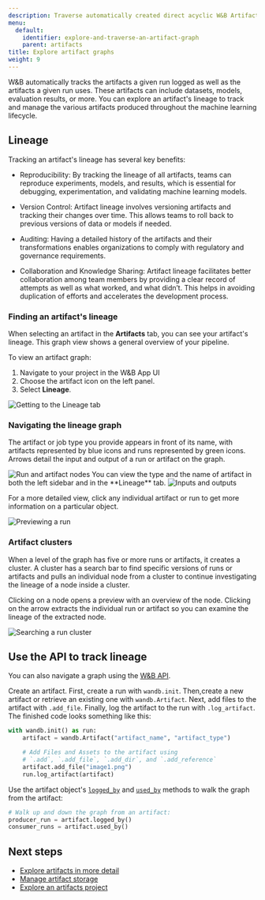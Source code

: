 ```yaml
---
description: Traverse automatically created direct acyclic W&B Artifact graphs.
menu:
  default:
    identifier: explore-and-traverse-an-artifact-graph
    parent: artifacts
title: Explore artifact graphs
weight: 9
---
```


W&B automatically tracks the artifacts a given run logged as well as the artifacts a given run uses. These artifacts can include datasets, models, evaluation results, or more. You can explore an artifact's lineage to track and manage the various artifacts produced throughout the machine learning lifecycle.

## Lineage
Tracking an artifact's lineage has several key benefits:

- Reproducibility: By tracking the lineage of all artifacts, teams can reproduce experiments, models, and results, which is essential for debugging, experimentation, and validating machine learning models.

- Version Control: Artifact lineage involves versioning artifacts and tracking their changes over time. This allows teams to roll back to previous versions of data or models if needed.

- Auditing: Having a detailed history of the artifacts and their transformations enables organizations to comply with regulatory and governance requirements.

- Collaboration and Knowledge Sharing: Artifact lineage facilitates better collaboration among team members by providing a clear record of attempts as well as what worked, and what didn’t. This helps in avoiding duplication of efforts and accelerates the development process.

### Finding an artifact's lineage
When selecting an artifact in the **Artifacts** tab, you can see your artifact's lineage. This graph view shows a general overview of your pipeline. 

To view an artifact graph:

1. Navigate to your project in the W&B App UI
2. Choose the artifact icon on the left panel.
3. Select **Lineage**.

<Frame>
    <img src="/images/artifacts/lineage1.gif" alt="Getting to the Lineage tab"  />
</Frame>

### Navigating the lineage graph

The artifact or job type you provide appears in front of its name, with artifacts represented by blue icons and runs represented by green icons. Arrows detail the input and output of a run or artifact on the graph. 

<Frame>
    <img src="/images/artifacts/lineage2.png" alt="Run and artifact nodes"  />
</Frame>

<Note>
You can view the type and the name of artifact in both the left sidebar and in the **Lineage** tab.
</Note>

<Frame>
    <img src="/images/artifacts/lineage2a.gif" alt="Inputs and outputs"  />
</Frame>

For a more detailed view, click any individual artifact or run to get more information on a particular object.

<Frame>
    <img src="/images/artifacts/lineage3a.gif" alt="Previewing a run"  />
</Frame>

### Artifact clusters

When a level of the graph has five or more runs or artifacts, it creates a cluster. A cluster has a search bar to find specific versions of runs or artifacts and pulls an individual node from a cluster to continue investigating the lineage of a node inside a cluster. 

Clicking on a node opens a preview with an overview of the node. Clicking on the arrow extracts the individual run or artifact so you can examine the lineage of the extracted node.

<Frame>
    <img src="/images/artifacts/lineage3b.gif" alt="Searching a run cluster"  />
</Frame>

## Use the API to track lineage
You can also navigate a graph using the [W&B API](/ref/python/public-api/api). 

Create an artifact. First, create a run with `wandb.init`. Then,create a new artifact or retrieve an existing one with `wandb.Artifact`. Next, add files to the artifact with `.add_file`. Finally, log the artifact to the run with `.log_artifact`. The finished code looks something like this:

```python
with wandb.init() as run:
    artifact = wandb.Artifact("artifact_name", "artifact_type")

    # Add Files and Assets to the artifact using
    # `.add`, `.add_file`, `.add_dir`, and `.add_reference`
    artifact.add_file("image1.png")
    run.log_artifact(artifact)
```

Use the artifact object's [`logged_by`](/ref/python/experiments/artifact.md#logged_by) and [`used_by`](/ref/python/experiments/artifact.md#used_by) methods to walk the graph from the artifact:

```python
# Walk up and down the graph from an artifact:
producer_run = artifact.logged_by()
consumer_runs = artifact.used_by()
```
## Next steps
- [Explore artifacts in more detail](/guides/artifacts/artifacts-walkthrough/)
- [Manage artifact storage](/guides/artifacts/delete-artifacts/)
- [Explore an artifacts project](https://wandb.ai/wandb-smle/artifact_workflow/artifacts/raw_dataset/raw_data/v0/lineage)
